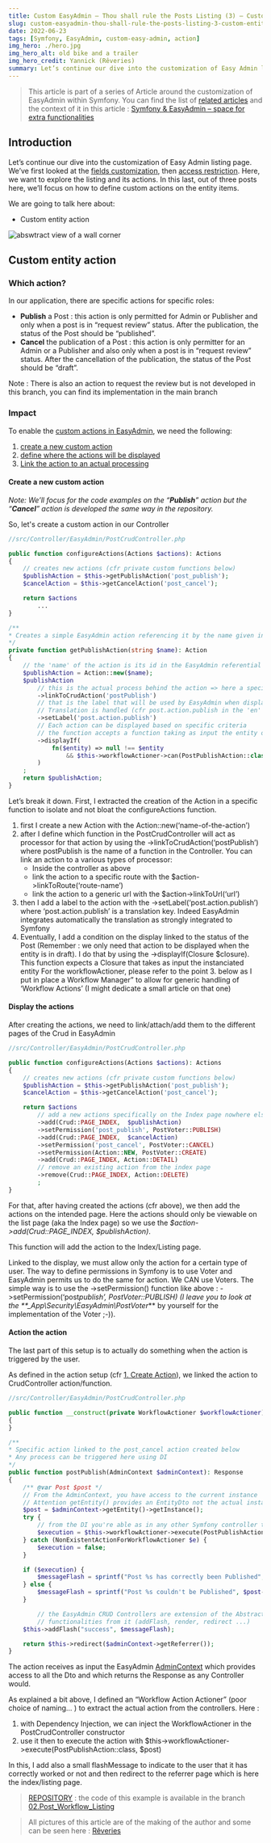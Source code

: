 ```yaml
---
title: Custom EasyAdmin – Thou shall rule the Posts Listing (3) – Custom entity action
slug: custom-easyadmin-thou-shall-rule-the-posts-listing-3-custom-entity-action
date: 2022-06-23
tags: [Symfony, EasyAdmin, custom-easy-admin, action]
img_hero: ./hero.jpg
img_hero_alt: old bike and a trailer
img_hero_credit: Yannick (Rêveries)
summary: Let’s continue our dive into the customization of Easy Admin listing page. We’ve first looked at the fields customization, then access restriction. Here, we want to explore the listing and its actions. In this last, out of three posts here, we’ll focus on how to define custom actions on the entity items.
---
```


> This article is part of a series of Article around the customization of EasyAdmin within Symfony. You can find the list of [related articles](/blog/tags/custom-easy-admin) and the context of it in this article : [Symfony & EasyAdmin – space for extra functionalities](/blog/symfony-easyadmin-space-for-extra-functionalities)

## Introduction

Let’s continue our dive into the customization of Easy Admin listing page. We’ve first looked at the [fields customization](/blog/custom-easyadmin-thou-shall-rule-the-posts-listing-1-fields-customization), then [access restriction](/blog/custom-easyadmin-thou-shall-rule-the-posts-listing-2-access-restriction). Here, we want to explore the listing and its actions.
In this last, out of three posts here, we’ll focus on how to define custom actions on the entity items.

We are going to talk here about:

- Custom entity action

![abswtract view of a wall corner](./abstraction.jpg)

## Custom entity action

### Which action?

In our application, there are specific actions for specific roles:

- **Publish** a Post : this action is only permitted for Admin or Publisher and only when a post is in “request review” status. After the publication, the status of the Post should be “published”.
- **Cancel** the publication of a Post : this action is only permitter for an Admin or a Publisher and also only when a post is in “request review” status. After the cancellation of the publication, the status of the Post should be “draft”.

<p style={{fontDecoration: "italic"}}>Note : There is also an action to request the review but is not developed in this branch, you can find its implementation in the main branch</p>

### Impact

To enable the [custom actions in EasyAdmin](https://symfony.com/bundles/EasyAdminBundle/current/actions.html#adding-custom-actions), we need the following:

1. [create a new custom action](#create-new-custom-action)
2. [define where the actions will be displayed](#display-actions)
3. [Link the action to an actual processing](#link-the-action)

#### <p id="create-new-custom-action"></p>**Create a new custom action**

_Note: We’ll focus for the code examples on the “**Publish**” action but the “**Cancel**” action is developed the same way in the repository._

So, let's create a custom action in our Controller

```php
//src/Controller/EasyAdmin/PostCrudController.php

public function configureActions(Actions $actions): Actions
{
    // creates new actions (cfr private custom functions below)
    $publishAction = $this->getPublishAction('post_publish');
    $cancelAction = $this->getCancelAction('post_cancel');

    return $actions
        ...
}

/**
* Creates a simple EasyAdmin action referencing it by the name given in parameter
*/
private function getPublishAction(string $name): Action
{
    // the 'name' of the action is its id in the EasyAdmin referential ==> allows for update afterwards
    $publishAction = Action::new($name);
    $publishAction
        // this is the actual process behind the action => here a specific custom controller action (see above)
        ->linkToCrudAction('postPublish')
        // that is the label that will be used by EasyAdmin when displaying the call to action link
        // Translation is handled (cfr post.action.publish in the 'en' translation file
        ->setLabel('post.action.publish')
        // Each action can be displayed based on specific criteria
        // the function accepts a function taking as input the entity on which it should be done
        ->displayIf(
            fn($entity) => null !== $entity
                && $this->workflowActioner->can(PostPublishAction::class, $entity)
        )
    ;
    return $publishAction;
}
```

Let’s break it down. First, I extracted the creation of the Action in a specific function to isolate and not bloat the configureActions function.

1. first I create a new Action with the Action::new(‘name-of-the-action’)
2. after I define which function in the PostCrudController will act as processor for that action by using the ->linkToCrudAction(‘postPublish’) where postPublish is the name of a function in the Controller.
   You can link an action to a various types of processor:
   - Inside the controller as above
   - link the action to a specific route with the $action->linkToRoute(‘route-name’)
   - link the action to a generic url with the $action->linkToUrl(‘url’)
3. then I add a label to the action with the ->setLabel(‘post.action.publish’) where ‘post.action.publish’ is a translation key. Indeed EasyAdmin integrates automatically the translation as strongly integrated to Symfony
4. Eventually, I add a condition on the display linked to the status of the Post (Remember : we only need that action to be displayed when the entity is in draft). I do that by using the ->displayIf(Closure $closure).
   This function expects a Closure that takes as input the instanciated entity
   For the workflowActioner, please refer to the point 3. below as I put in place a Workflow Manager” to allow for generic handling of ‘Workflow Actions’ (I might dedicate a small article on that one)

#### <p id="display-actions"></p>**Display the actions**

After creating the actions, we need to link/attach/add them to the different pages of the Crud in EasyAdmin

```php
//src/Controller/EasyAdmin/PostCrudController.php

public function configureActions(Actions $actions): Actions
{
    // creates new actions (cfr private custom functions below)
    $publishAction = $this->getPublishAction('post_publish');
    $cancelAction = $this->getCancelAction('post_cancel');

    return $actions
        // add a new actions specifically on the Index page nowhere else
        ->add(Crud::PAGE_INDEX,  $publishAction)
        ->setPermission('post_publish', PostVoter::PUBLISH)
        ->add(Crud::PAGE_INDEX,  $cancelAction)
        ->setPermission('post_cancel', PostVoter::CANCEL)
        ->setPermission(Action::NEW, PostVoter::CREATE)
        ->add(Crud::PAGE_INDEX, Action::DETAIL)
        // remove an existing action from the index page
        ->remove(Crud::PAGE_INDEX, Action::DELETE)
        ;
}
```

For that, after having created the actions (cfr above), we then add the actions on the intended page. Here the actions should only be viewable on the list page (aka the Index page) so we use the _$action->add(Crud::PAGE_INDEX, $publishAction)_.

This function will add the action to the Index/Listing page.

Linked to the display, we must allow only the action for a certain type of user. The way to define permissions in Symfony is to use Voter and EasyAdmin permits us to do the same for action. We CAN use Voters.
The simple way is to use the ->setPermission() function like above : ->setPermission(‘post*publish’, PostVoter::PUBLISH) (I leave you to look at the \*\*\_App\Security\EasyAdmin\PostVoter*\*\* by yourself for the implementation of the Voter ;-)).

#### <p id="link-the-action"></p> **Action the action**

The last part of this setup is to actually do something when the action is triggered by the user.

As defined in the action setup (cfr [1. Create Action](#create-new-custom-action)), we linked the action to CrudController action/function.

```php
//src/Controller/EasyAdmin/PostCrudController.php

public function __construct(private WorkflowActioner $workflowActioner)
{
}

/**
* Specific action linked to the post_cancel action created below
* Any process can be triggered here using DI
*/
public function postPublish(AdminContext $adminContext): Response
{
    /** @var Post $post */
    // From the AdminContext, you have access to the current instance
    // Attention getEntity() provides an EntityDto not the actual instance
    $post = $adminContext->getEntity()->getInstance();
    try {
        // from the DI you're able as in any other Symfony controller to trigger specific processes
        $execution = $this->workflowActioner->execute(PostPublishAction::class, $post);
    } catch (NonExistentActionForWorkflowActioner $e) {
        $execution = false;
    }

    if ($execution) {
        $messageFlash = sprintf("Post %s has correctly been Published", $post->getTitle());
    } else {
        $messageFlash = sprintf("Post %s couldn't be Published", $post->getTitle());
    }

        // the EasyAdmin CRUD Controllers are extension of the AbstractCRUDController so you can use all the basic
        // functionalities from it (addFlash, render, redirect ...)
    $this->addFlash("success", $messageFlash);

    return $this->redirect($adminContext->getReferrer());
}
```

The action receives as input the EasyAdmin [AdminContext](https://github.com/EasyCorp/EasyAdminBundle/blob/4.x/src/Context/AdminContext.php) which provides access to all the Dto and which returns the Response as any Controller would.

As explained a bit above, I defined an “Workflow Action Actioner” (poor choice of naming… ) to extract the actual action from the controllers.
Here :

1. with Dependency Injection, we can inject the WorkflowActioner in the PostCrudController constructor
2. use it then to execute the action with $this->workflowActioner->execute(PostPublishAction::class, $post)

In this, I add also a small flashMessage to indicate to the user that it has correctly worked or not and then redirect to the referrer page which is here the index/listing page.

> [REPOSITORY](https://github.com/yalit/custom-easy-admin) : the code of this example is available in the branch [02.Post_Workflow_Listing](https://github.com/yalit/custom-easy-admin/tree/02.Post_Workflow_Listing)

> All pictures of this article are of the making of the author and some can be seen here : [Rêveries](/reveries)

```

```
